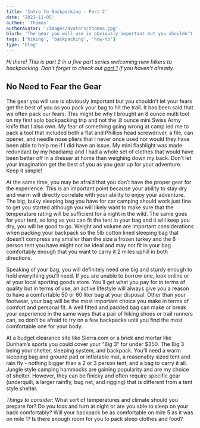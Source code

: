 ```yaml
---
title: 'Intro to Backpacking - Part 2'
date: '2021-11-05'
author: 'Thomas'
authorAvatar: '/images/avatars/thomas.jpg'
blurb: 'The gear you will use is obviously important but you shouldn’t let your fears get the best of you as you pack your bag to hit the trail.'
tags: ['hiking', 'backpacking', 'how-to']
type: 'blog'
---
```


_Hi there! This is part 2 in a five part series welcoming new hikers to backpacking. 
Don't forget to check out <a href="/blog/intro-to-backpacking-1">part 1</a> if you 
haven't already._

## No Need to Fear the Gear

The gear you will use is obviously important but you shouldn’t let your fears get the 
best of you as you pack your bag to hit the trail. It has been said that we often pack 
our fears. This might be why I brought an 8 ounce multi tool on my first solo backpacking 
trip and not the .8 ounce mini Swiss Army knife that I also own. My fear of something 
going wrong at camp led me to pack a tool that included both a flat and Phillips head 
screwdriver, a file, can opener, and needle nose pliers that I never once used nor would 
they have been able to help me if I did have an issue. My mini flashlight was made 
redundant by my headlamp and I had a whole set of clothes that would have been better off 
in a dresser at home than weighing down my back. Don’t let your imagination get the best 
of you as you gear up for your adventure. Keep it simple!

At the same time, you may be afraid that you don’t have the proper gear for the 
experience. This is an important point because your ability to stay dry and warm will 
directly correlate with your ability to enjoy your adventure. The big, bulky sleeping bag 
you have for car camping should work just fine to get you started although you will 
likely want to make sure that the temperature rating will be sufficient for a night in 
the wild. The same goes for your tent, so long as you can fit the tent in your bag and it 
will keep you dry, you will be good to go. Weight and volume are important considerations 
when packing your backpack so the 5lb cotton lined sleeping bag that doesn’t compress any 
smaller than the size a frozen turkey and the 6 person tent you have might not be ideal 
and may not fit in your bag comfortably enough that you want to carry it 2 miles uphill 
in both directions.

Speaking of your bag, you will definitely need one big and sturdy enough to hold 
everything you’ll need. If you are unable to borrow one, look online or at your local 
sporting goods store. You’ll get what you pay for in terms of quality but in terms of 
use, an active lifestyle will always give you a reason to have a comfortable 50 or 60 
liter bag at your disposal. Other than your footwear, your bag will be the most important 
choice you make in terms of comfort and personal fit. A well fitted and padded bag can 
make or break your experience in the same ways that a pair of hiking shoes or trail 
runners can, so don’t be afraid to try on a few backpacks until you find the most 
comfortable one for your body.

At a budget clearance site like Sierra.com or a brick and mortar like Dunham’s sports you 
could cover your “Big 3” for under $350. The Big 3 being your shelter, sleeping system, 
and backpack. You’ll need a warm sleeping bag and ground pad or inflatable mat, a 
reasonably sized tent and rain fly - nothing bigger than a 2 or 3 person tent, and a bag 
to carry it all. Jungle style camping hammocks are gaining popularity and are my choice 
of shelter. However, they can be finicky and often require specific gear (underquilt, a 
larger rainfly, bug net, and rigging) that is different from a tent style shelter.

_Things to consider_: What sort of temperatures and climate should you prepare for? Do 
you toss and turn at night or are you able to sleep on your back comfortably? Will your 
backpack be as comfortable on mile 5 as it was on mile 1? Is there enough room for you 
to pack sleep clothes and food?
